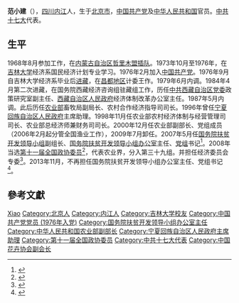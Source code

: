 '''范小建'''（{{bd|1953年|8月||}}），[[四川|四川]][[内江|内江]]人，生于[[北京市|北京市]]，[[中国共产党|中国共产党]]及[[中华人民共和国|中华人民共和国]]官员。[[中共十七大|中共十七大]]代表。

==生平==
1968年8月参加工作，在[[内蒙古自治区|内蒙古自治区]][[哲里木盟|哲里木盟]][[插队落户|插队]]。1973年10月至1976年，在[[吉林大学|吉林大学]]经济系国民经济计划专业学习。1976年2月加入[[中国共产党|中国共产党]]。1976年9月自吉林大学经济系毕业后[[西藏自治区|进藏]]，在[[昌都地区|昌都地区]]计委王作。1979年6月内调。1984年4月第二次进藏，在国务院西藏经济咨询组驻藏组工作，历任[[中共西藏自治区党委|中共西藏自治区党委]]政策研究室副主任、[[西藏自治区人民政府|西藏自治区人民政府]]经济体制改革办公室主任。1987年5月内调。此后历任[[中华人民共和国农业部|农业部]]畜牧局副局长、农村合作经济指导司司长。1996年曾任[[宁夏回族自治区人民政府|宁夏回族自治区人民政府]]主席助理。1998年11月任农业部农村经济体制与经营管理司司长、农业部总经济师兼财务司司长。2000年12月任农业部副部长、党组成员（2006年2月起分管全国渔业工作），2009年7月卸任。2007年5月任[[国务院扶贫开发领导小组|国务院扶贫开发领导小组]]副组长、[[国务院扶贫开发领导小组办公室|国务院扶贫开发领导小组办公室]]主任、[[党组|党组]]书记<ref>{{Cite web |url = http://finance.ifeng.com/people/official/fanxiaojian.shtml |title = 范小建 |author =|date =|publisher = 凤凰网 |language =|accessdate = 2017-11-05 |quote =}}</ref>。2008年当选[[第十一届全国政协委员|第十一届全国政协委员]]<ref>{{cite news|title=第十一届全国政协委员名单|url=http://www.indaa.com.cn/zt/2009qglh/zxzs/200903/t20090303_127573.html|accessdate=2013-04-09|newspaper=新华社北京1月25日电 中国人民政治协商会议第十一届全国委员会委员名单(共2237人，2008年1月25日政协第十届全国委员会常务委员会第二十次会议通过)|date=2008年1月25日|deadurl=yes|archiveurl=https://web.archive.org/web/20130928014403/http://www.indaa.com.cn/zt/2009qglh/zxzs/200903/t20090303_127573.html|archivedate=2013年9月28日}}</ref>，代表农业界，分入第三十九组。并担任经济委员会专委<ref>{{cite news|title=全国政协信息-范小建|url=http://www.cppcc.gov.cn/CMS/wylibary/showJcwyxtInfoWylibary.action?tabJcwyxt.guid=11W0013370&wytype=wjwy|accessdate=2013-04-11|newspaper=全国政协委员会}}</ref>。2013年11月，不再担任国务院扶贫开发领导小组办公室主任、党组书记<ref name=elysie>{{Cite web |url = http://www.gov.cn/gongbao/content/2014/content_2567196.htm |title = 中华人民共和国国务院任免人员 |author =|date =|publisher = 中华人民共和国国务院公报2014年第2号 |language =|accessdate =|quote =|archive-date = 2018-08-08 |archive-url = https://web.archive.org/web/20180808171738/http://www.gov.cn/gongbao/content/2014/content_2567196.htm |dead-url = no }}</ref>。

== 參考文獻 ==
{{reflist}}

{{Authority control}}
{{DEFAULTSORT:Fan}}
[[Category:范姓|Xiao]]
[[Category:北京人|Category:北京人]]
[[Category:内江人|Category:内江人]]
[[Category:吉林大学校友|Category:吉林大学校友]]
[[Category:中国共产党党员_(1976年入党)|Category:中国共产党党员 (1976年入党)]]
[[Category:国务院扶贫开发领导小组办公室主任|Category:国务院扶贫开发领导小组办公室主任]]
[[Category:中华人民共和国农业部副部长|Category:中华人民共和国农业部副部长]]
[[Category:宁夏回族自治区人民政府主席助理|Category:宁夏回族自治区人民政府主席助理]]
[[Category:第十一届全国政协委员|Category:第十一届全国政协委员]]
[[Category:中共十七大代表|Category:中共十七大代表]]
[[Category:中国花卉协会副会长|Category:中国花卉协会副会长]]